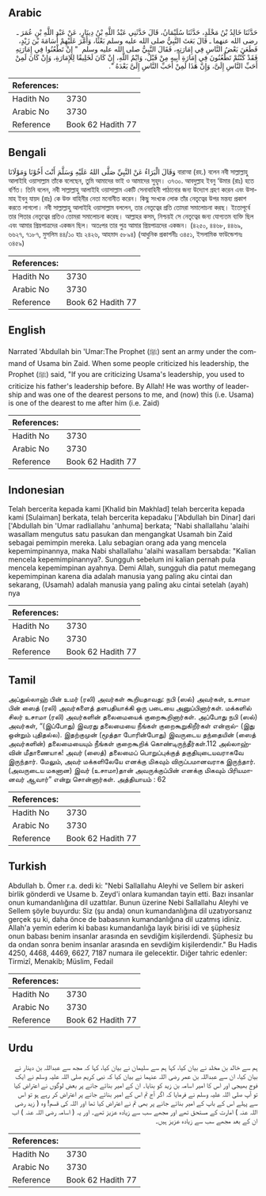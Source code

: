 ## Arabic


<div dir="rtl" lang="ar" style={{fontSize:'larger',backgroundColor:'#f8f9fa',padding:20}}>
حَدَّثَنَا خَالِدُ بْنُ مَخْلَدٍ، حَدَّثَنَا سُلَيْمَانُ، قَالَ حَدَّثَنِي عَبْدُ اللَّهِ بْنُ دِينَارٍ، عَنْ عَبْدِ اللَّهِ بْنِ عُمَرَ ـ رضى الله عنهما ـ قَالَ بَعَثَ النَّبِيُّ صلى الله عليه وسلم بَعْثًا، وَأَمَّرَ عَلَيْهِمْ أُسَامَةَ بْنَ زَيْدٍ، فَطَعَنَ بَعْضُ النَّاسِ فِي إِمَارَتِهِ، فَقَالَ النَّبِيُّ صلى الله عليه وسلم ‏ "‏ إِنْ تَطْعُنُوا فِي إِمَارَتِهِ فَقَدْ كُنْتُمْ تَطْعُنُونَ فِي إِمَارَةِ أَبِيهِ مِنْ قَبْلُ، وَايْمُ اللَّهِ، إِنْ كَانَ لَخَلِيقًا لِلإِمَارَةِ، وَإِنْ كَانَ لَمِنْ أَحَبِّ النَّاسِ إِلَىَّ، وَإِنَّ هَذَا لَمِنْ أَحَبِّ النَّاسِ إِلَىَّ بَعْدَهُ ‏"‏‏.‏
</div>
<div style={{backgroundColor:'#f8f9fa',padding:20, marginBottom: 10}}><table> <thead> <tr> <th>References:</th> <th></th> </tr> </thead> <tbody><tr><td>Hadith No</td><td>3730</td></tr><tr><td>Arabic No</td><td>3730</td></tr><tr><td>Reference</td><td>Book 62 Hadith 77</td></tr></tbody></table></div>

## Bengali


<div dir="ltr" lang="bn" style={{fontSize:'larger',backgroundColor:'#f8f9fa',padding:20}}>
وَقَالَ الْبَرَاءُ عَنْ النَّبِيِّ صَلَّى اللهُ عَلَيْهِ وَسَلَّمَ أَنْتَ أَخُوْنَا وَمَوْلَانَا বারাআ (রহ.) বলেন নবী সাল্লাল্লাহু আলাইহি ওয়াসাল্লাম তাঁকে বলেছেন, তুমি আমাদের ভাই ও আমাদের সুহৃদ। ৩৭৩০. আবদুল্লাহ ইবনু ‘উমার (রাঃ) হতে বর্ণিত। তিনি বলেন, নবী সাল্লাল্লাহু আলাইহি ওয়াসাল্লাম একটি সেনাবাহিনী পাঠানোর জন্য উদ্যোগ গ্রহণ করেন এবং উসামাহ ইবনু যায়দ (রাঃ) কে উক্ত বাহিনীর নেতা মনোনীত করেন। কিছু সংখ্যক লোক তাঁর নেতৃত্বের উপর মন্তব্য প্রকাশ করতে লাগলো। নবী সাল্লাল্লাহু আলাইহি ওয়াসাল্লাম বললেন, তার নেতৃত্বের প্রতি তোমরা সমালোচনা করছ। ইতোপূর্বে তার পিতার নেতৃত্বের প্রতিও তোমরা সমালোচনা করেছ। আল্লাহর কসম, নিশ্চয়ই সে নেতৃত্বের জন্য যোগ্যতম ব্যক্তি ছিল এবং আমার প্রিয়পাত্রদের একজন ছিল। অতঃপর তার পুত্র আমার প্রিয়পাত্রদের একজন। (৪২৫০, ৪৪৬৮, ৪৪৬৯, ৬৬২৭, ৭১৮৭, মুসলিম ৪৪/১০ হাঃ ২৪২৬, আহমাদ ৫৮৯৪) (আধুনিক প্রকাশনীঃ ৩৪৫১, ইসলামিক ফাউন্ডেশনঃ ৩৪৫৯)
</div>
<div style={{backgroundColor:'#f8f9fa',padding:20, marginBottom: 10}}><table> <thead> <tr> <th>References:</th> <th></th> </tr> </thead> <tbody><tr><td>Hadith No</td><td>3730</td></tr><tr><td>Arabic No</td><td>3730</td></tr><tr><td>Reference</td><td>Book 62 Hadith 77</td></tr></tbody></table></div>

## English


<div dir="ltr" lang="en" style={{fontSize:'larger',backgroundColor:'#f8f9fa',padding:20}}>
Narrated 'Abdullah bin 'Umar:The Prophet (ﷺ) sent an army under the command of Usama bin Zaid. When some people criticized his leadership, the Prophet (ﷺ) said, "If you are criticizing Usama's leadership, you used to criticize his father's leadership before. By Allah! He was worthy of leadership and was one of the dearest persons to me, and (now) this (i.e. Usama) is one of the dearest to me after him (i.e. Zaid)
</div>
<div style={{backgroundColor:'#f8f9fa',padding:20, marginBottom: 10}}><table> <thead> <tr> <th>References:</th> <th></th> </tr> </thead> <tbody><tr><td>Hadith No</td><td>3730</td></tr><tr><td>Arabic No</td><td>3730</td></tr><tr><td>Reference</td><td>Book 62 Hadith 77</td></tr></tbody></table></div>

## Indonesian


<div dir="ltr" lang="id" style={{fontSize:'larger',backgroundColor:'#f8f9fa',padding:20}}>
Telah bercerita kepada kami [Khalid bin Makhlad] telah bercerita kepada kami [Sulaiman] berkata, telah bercerita kepadaku ['Abdullah bin Dinar] dari ['Abdullah bin 'Umar radliallahu 'anhuma] berkata; "Nabi shallallahu 'alaihi wasallam mengutus satu pasukan dan mengangkat Usamah bin Zaid sebagai pemimpin mereka. Lalu sebagian orang ada yang mencela kepemimpinannya, maka Nabi shallallahu 'alaihi wasallam bersabda: "Kalian mencela kepemimpinannya?. Sungguh sebelum ini kalian pernah pula mencela kepemimpinan ayahnya. Demi Allah, sungguh dia patut memegang kepemimpinan karena dia adalah manusia yang paling aku cintai dan sekarang, (Usamah) adalah manusia yang paling aku cintai setelah (ayah) nya
</div>
<div style={{backgroundColor:'#f8f9fa',padding:20, marginBottom: 10}}><table> <thead> <tr> <th>References:</th> <th></th> </tr> </thead> <tbody><tr><td>Hadith No</td><td>3730</td></tr><tr><td>Arabic No</td><td>3730</td></tr><tr><td>Reference</td><td>Book 62 Hadith 77</td></tr></tbody></table></div>

## Tamil


<div dir="ltr" lang="ta" style={{fontSize:'larger',backgroundColor:'#f8f9fa',padding:20}}>
அப்துல்லாஹ் பின் உமர் (ரலி) அவர்கள் கூறியதாவது: நபி (ஸல்) அவர்கள், உசாமா பின் ஸைத் (ரலி) அவர்களைத் தளபதியாக்கி ஒரு படையை அனுப்பினார்கள். மக்களில் சிலர் உசாமா (ரலி) அவர்களின் தலைமையைக் குறைகூறினார்கள். அப்போது நபி (ஸல்) அவர்கள், “(இப்போது) இவரது தலைமையை நீங்கள் குறைகூறுகிறீர்கள் என்றால்- (இது ஒன்றும் புதிதல்ல). இதற்குமுன் (மூத்தா போரின்போது) இவருடைய தந்தையின் (ஸைத் அவர்களின்) தலைமையையும் நீங்கள் குறைகூறிக் கொண்டிருந்தீர்கள்.112 அல்லாஹ்வின் மீதாணையாக! அவர் (ஸைத்) தலைமைப் பொறுப்புக்குத் தகுதியுடையவராகவே இருந்தார். மேலும், அவர் மக்களிலேயே எனக்கு மிகவும் விருப்பமானவராக இருந்தார். (அவருடைய மகனான) இவர் (உசாமா)தான் அவருக்குப்பின் எனக்கு மிகவும் பிரியமானவர் ஆவார்” என்று சொன்னார்கள். அத்தியாயம் : 62
</div>
<div style={{backgroundColor:'#f8f9fa',padding:20, marginBottom: 10}}><table> <thead> <tr> <th>References:</th> <th></th> </tr> </thead> <tbody><tr><td>Hadith No</td><td>3730</td></tr><tr><td>Arabic No</td><td>3730</td></tr><tr><td>Reference</td><td>Book 62 Hadith 77</td></tr></tbody></table></div>

## Turkish


<div dir="ltr" lang="tr" style={{fontSize:'larger',backgroundColor:'#f8f9fa',padding:20}}>
Abdullah b. Ömer r.a. dedi ki: "Nebi Sallallahu Aleyhi ve Sellem bir askeri birlik gönderdi ve Usame b. Zeyd'i onlara kumandan tayin etti. Bazı insanlar onun kumandanlığına dil uzattılar. Bunun üzerine Nebi Sallallahu Aleyhi ve Sellem şöyle buyurdu: Siz (şu anda) onun kumandanlığına dil uzatıyorsanız gerçek şu ki, daha önce de babasının kumandanlığına dil uzatmış idiniz. Allah'a yemin ederim ki babası kumandanlığa layık birisi idi ve şüphesiz onun babası benim insanlar arasında en sevdiğim kişilerdendi. Şüphesiz bu da ondan sonra benim insanlar arasında en sevdiğim kişilerdendir." Bu Hadis 4250, 4468, 4469, 6627, 7187 numara ile gelecektir. Diğer tahric edenler: Tirmizî, Menakib; Müslim, Fedail
</div>
<div style={{backgroundColor:'#f8f9fa',padding:20, marginBottom: 10}}><table> <thead> <tr> <th>References:</th> <th></th> </tr> </thead> <tbody><tr><td>Hadith No</td><td>3730</td></tr><tr><td>Arabic No</td><td>3730</td></tr><tr><td>Reference</td><td>Book 62 Hadith 77</td></tr></tbody></table></div>

## Urdu


<div dir="rtl" lang="ur" style={{fontSize:'larger',backgroundColor:'#f8f9fa',padding:20}}>
ہم سے خالد بن مخلد نے بیان کیا، کہا ہم سے سلیمان نے بیان کیا، کہا کہ مجھ سے عبداللہ بن دینار نے بیان کیا، ان سے عبداللہ بن عمر رضی اللہ عنہما نے بیان کیا کہ نبی کریم صلی اللہ علیہ وسلم نے ایک فوج بھیجی اور اس کا امیر اسامہ بن زید کو بنایا۔ ان کے امیر بنائے جانے پر بعض لوگوں نے اعتراض کیا تو آپ صلی اللہ علیہ وسلم نے فرمایا کہ اگر آج تم اس کے امیر بنائے جانے پر اعتراض کر رہے ہو تو اس سے پہلے اس کے باپ کے امیر بنائے جانے پر بھی تم نے اعتراض کیا تھا اور اللہ کی قسم! وہ ( زید رضی اللہ عنہ ) امارت کے مستحق تھے اور مجھے سب سے زیادہ عزیز تھے۔ اور یہ ( اسامہ رضی اللہ عنہ ) اب ان کے بعد مجھے سب سے زیادہ عزیز ہیں۔
</div>
<div style={{backgroundColor:'#f8f9fa',padding:20, marginBottom: 10}}><table> <thead> <tr> <th>References:</th> <th></th> </tr> </thead> <tbody><tr><td>Hadith No</td><td>3730</td></tr><tr><td>Arabic No</td><td>3730</td></tr><tr><td>Reference</td><td>Book 62 Hadith 77</td></tr></tbody></table></div>